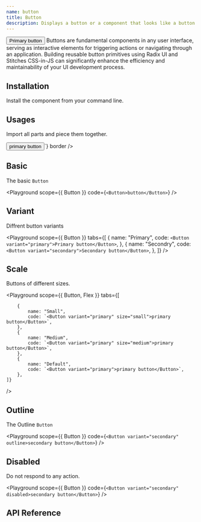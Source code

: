 ```yaml
---
name: button
title: Button
description: Displays a button or a component that looks like a button.
---
```



<Preview>
    <Button variant="primary">Primary button</Button>
</Preview>

<Description>
    Buttons are fundamental components in any user interface, serving as interactive elements for triggering actions or
    navigating through an application. Building reusable button primitives using Radix UI and Stitches CSS-in-JS can
    significantly enhance the efficiency and maintainability of your UI development process.
</Description>

## Installation
Install the component from your command line.

<LiveProvider>
    <LiveEditor code={`npm install @odpf/apsara`} border/>
</LiveProvider>


## Usages

Import all parts and piece them together.

<LiveProvider>
    <LiveEditor code={`

<Button variant="primary">primary button</Button>`} border />
</LiveProvider>


## Basic

The basic `Button`

<Playground scope={{ Button }} code={`<Button>button</Button>`} />

## Variant

Diffrent button variants

<Playground
    scope={{ Button }}
    tabs={[
        {
            name: "Primary",
            code: `<Button variant="primary">Primary button</Button>`,
        },
        {
            name: "Secondry",
            code: `<Button variant="secondary">Secondary button</Button>`,
        },
    ]}
/>

## Scale

Buttons of different sizes.

<Playground
    scope={{ Button, Flex }}
    tabs={[
        
        {
            name: "Small",
            code: `<Button variant="primary" size="small">primary button</Button>`,
        },
        {
            name: "Medium",
            code: `<Button variant="primary" size="medium">primary button</Button>`,
        },
        {
            name: "Default",
            code: `<Button variant="primary">primary button</Button>`,
        },
    ]}
/>

## Outline

The Outline `Button`

<Playground scope={{ Button }} code={`<Button variant="secondary" outline>secondary button</Button>`} />

## Disabled

Do not respond to any action.

<Playground scope={{ Button }} code={`<Button variant="secondary" disabled>secondary button</Button>`} />


## API Reference

<Attributes type="button" />
